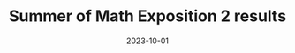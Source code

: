 ---
title: Summer of Math Exposition 2 results
description: Winners for the second summer of math exposition
date: 2023-10-01
video: cDofhN-RJqg
source: _2022/some2
credits:
- Lesson by Grant Sanderson
---